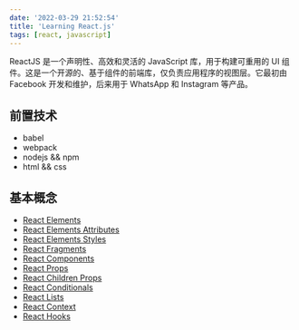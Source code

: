 ```yaml
---
date: '2022-03-29 21:52:54'
title: 'Learning React.js'
tags: [react, javascript]
---
```


ReactJS 是一个声明性、高效和灵活的 JavaScript 库，用于构建可重用的 UI 组件。这是一个开源的、基于组件的前端库，仅负责应用程序的视图层。它最初由 Facebook 开发和维护，后来用于 WhatsApp 和 Instagram 等产品。

## 前置技术

- babel
- webpack
- nodejs && npm
- html && css

## 基本概念

- <a href="/blog/react/React Elements">React Elements</a>
- <a href="/blog/react/React Elements Attributes">React Elements Attributes</a>
- <a href="/blog/react/React Elements Styles">React Elements Styles</a>
- <a href="/blog/react/React Fragments">React Fragments</a>
- <a href="/blog/react/React Components">React Components</a>
- <a href="/blog/react/React Props">React Props</a>
- <a href="/blog/react/React Children Props">React Children Props</a>
- <a href="/blog/react/React Conditionals">React Conditionals</a>
- <a href="/blog/react/React Lists">React Lists</a>
- <a href="/blog/react/React Context">React Context</a>
- <a href="/blog/react/React Hooks">React Hooks</a>

